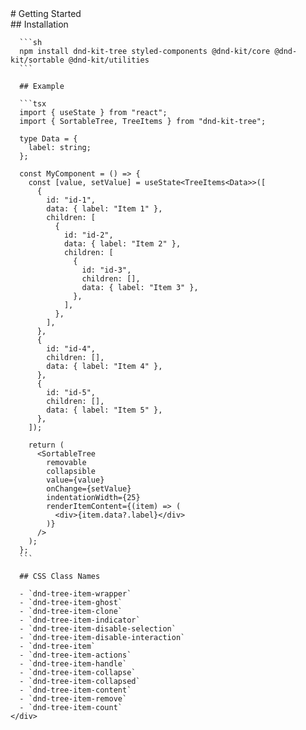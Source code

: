 
<Meta title="Getting Started" />

<div className="sb-container">
  <div className='sb-section-title'>
    # Getting Started
  </div>
  <div className="sb-section">
    <div className="sb-section-content">
      ## Installation

      ```sh
      npm install dnd-kit-tree styled-components @dnd-kit/core @dnd-kit/sortable @dnd-kit/utilities
      ```

      ## Example

      ```tsx
      import { useState } from "react";
      import { SortableTree, TreeItems } from "dnd-kit-tree";

      type Data = {
        label: string;
      };

      const MyComponent = () => {
        const [value, setValue] = useState<TreeItems<Data>>([
          {
            id: "id-1",
            data: { label: "Item 1" },
            children: [
              {
                id: "id-2",
                data: { label: "Item 2" },
                children: [
                  {
                    id: "id-3",
                    children: [],
                    data: { label: "Item 3" },
                  },
                ],
              },
            ],
          },
          {
            id: "id-4",
            children: [],
            data: { label: "Item 4" },
          },
          {
            id: "id-5",
            children: [],
            data: { label: "Item 5" },
          },
        ]);

        return (
          <SortableTree
            removable
            collapsible
            value={value}
            onChange={setValue}
            indentationWidth={25}
            renderItemContent={(item) => (
              <div>{item.data?.label}</div>
            )}
          />
        );
      };
      ```

      ## CSS Class Names

      - `dnd-tree-item-wrapper`
      - `dnd-tree-item-ghost`
      - `dnd-tree-item-clone`
      - `dnd-tree-item-indicator`
      - `dnd-tree-item-disable-selection`
      - `dnd-tree-item-disable-interaction`
      - `dnd-tree-item`
      - `dnd-tree-item-actions`
      - `dnd-tree-item-handle`
      - `dnd-tree-item-collapse`
      - `dnd-tree-item-collapsed`
      - `dnd-tree-item-content`
      - `dnd-tree-item-remove`
      - `dnd-tree-item-count`
    </div>
  </div>
</div>

<style>
  {`
  .sb-container {
    margin-bottom: 48px;
  }

  .sb-section {
    width: 100%;
    display: flex;
    flex-direction: row;
    gap: 20px;
  }

  .sb-section-content {
    width: 100%;
  }

  img {
    object-fit: cover;
  }

  .sb-section-title {
    margin-bottom: 32px;
  }

  .sb-section a:not(h1 a, h2 a, h3 a) {
    font-size: 14px;
  }
  `}
</style>
